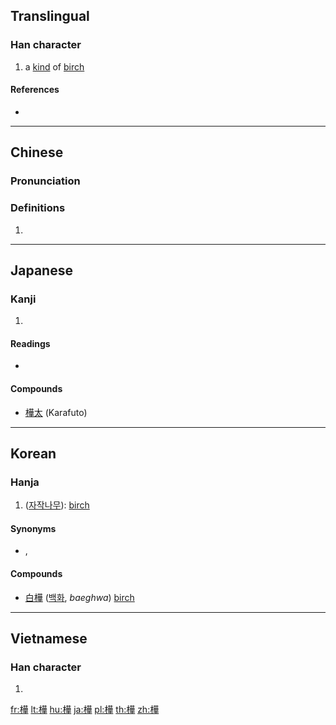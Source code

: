{{also|桦|椛}}
==Translingual==

===Han character===
{{Han char|rn=75|rad=木|as=10|sn=14|four=44954|canj=DTMJ|ids=⿰木華}}

# a [[kind]] of [[birch]]

====References====
* {{Han ref|kx=0552.010|dkj=15497|dj=0940.060|hdz=21261.010|uh=6A3A|ud=27194|bh=BEEC|bd=48876}}

----

==Chinese==
{{zh-forms|s=桦}}

===Pronunciation===
{{zh-pron
|m=huà
|c=waa6,waa4
|mc=y
|oc=y
|ma=
|cat=n
}}

===Definitions===
# {{rfdef|lang=zh}}

----

==Japanese==

===Kanji===
{{ja-kanji|grade=|rs=木10}}

# {{defn|lang=ja|sort=木10}}

====Readings====
* {{ja-readings|goon=[[げ]] (ge)|kanon=[[か]] (ka)|kun=[[かば]] (kaba)}}

====Compounds====
* [[樺太]] (Karafuto)

----

==Korean==

===Hanja===
{{ko-hanja|hangeul=[[화]]|eumhun=|rv=hwa|mr=hwa|y=hwa}}

# ([[자작나무]]): [[birch]]

====Synonyms====
* {{l|ko|檀}}, {{l|ko|橽}}

====Compounds====
{{top2}}
* [[白樺]] ([[백화]], ''baeghwa'') [[birch]]
{{mid2}}

{{bottom}}

----

==Vietnamese==

===Han character===
{{vi-hantu|[[hoa]]|rs=木10}}

# {{defn|lang=vi|sort=木10}}

[[fr:樺]]
[[lt:樺]]
[[hu:樺]]
[[ja:樺]]
[[pl:樺]]
[[th:樺]]
[[zh:樺]]